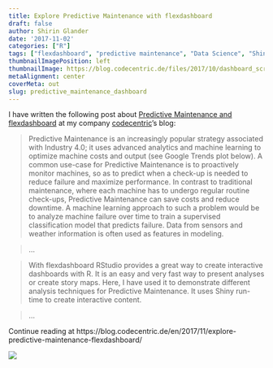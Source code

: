 ```yaml
---
title: Explore Predictive Maintenance with flexdashboard
draft: false
author: Shirin Glander
date: '2017-11-02'
categories: ["R"]
tags: ["flexdashboard", "predictive maintenance", "Data Science", "Shiny"]
thumbnailImagePosition: left
thumbnailImage: https://blog.codecentric.de/files/2017/10/dashboard_screenshot.png
metaAlignment: center
coverMeta: out
slug: predictive_maintenance_dashboard
---
```


I have written the following post about [Predictive Maintenance and flexdashboard](https://blog.codecentric.de/en/2017/11/explore-predictive-maintenance-flexdashboard/) at my company [codecentric](https://blog.codecentric.de/en/)'s blog:

> Predictive Maintenance is an increasingly popular strategy associated with Industry 4.0; it uses advanced analytics and machine learning to optimize machine costs and output (see Google Trends plot below).
A common use-case for Predictive Maintenance is to proactively monitor machines, so as to predict when a check-up is needed to reduce failure and maximize performance. In contrast to traditional maintenance, where each machine has to undergo regular routine check-ups, Predictive Maintenance can save costs and reduce downtime. A machine learning approach to such a problem would be to analyze machine failure over time to train a supervised classification model that predicts failure. Data from sensors and weather information is often used as features in modeling.

> ...

> With flexdashboard RStudio provides a great way to create interactive dashboards with R. It is an easy and very fast way to present analyses or create story maps. Here, I have used it to demonstrate different analysis techniques for Predictive Maintenance. It uses Shiny run-time to create interactive content.

> ...

Continue reading at https://blog.codecentric.de/en/2017/11/explore-predictive-maintenance-flexdashboard/

![](https://blog.codecentric.de/files/2017/10/dashboard_screenshot.png)

